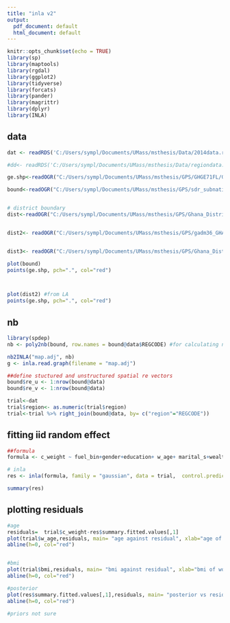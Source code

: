 ```yaml
---
title: "inla v2"
output:
  pdf_document: default
  html_document: default
---
```


```r
knitr::opts_chunk$set(echo = TRUE)
library(sp)
library(maptools)
library(rgdal)
library(ggplot2)
library(tidyverse)
library(forcats)
library(pander)
library(magrittr)
library(dplyr)
library(INLA)
```

## data

```r
dat <- readRDS('C:/Users/sympl/Documents/UMass/msthesis/Data/2014data.rds')

#dd<- readRDS('C:/Users/sympl/Documents/UMass/msthesis/Data/regiondata.rds')

ge.shp<-readOGR("C:/Users/sympl/Documents/UMass/msthesis/GPS/GHGE71FL/GHGE71FL.shp")

bound<-readOGR("C:/Users/sympl/Documents/UMass/msthesis/GPS/sdr_subnational_boundaries_2021-03-05/shps/sdr_subnational_boundaries.shp")


# district boundary
dist<-readOGR("C:/Users/sympl/Documents/UMass/msthesis/GPS/Ghana_District_CORRECT/Ghana_districts_correct.shp")


dist2<- readOGR("C:/Users/sympl/Documents/UMass/msthesis/GPS/gadm36_GHA_shp/gadm36_GHA_2.shp")


dist3<- readOGR("C:/Users/sympl/Documents/UMass/msthesis/GPS/Ghana_Dist_DHS_Join/GPS_Points_Districts.shp")

plot(bound)
points(ge.shp, pch=".", col="red")



plot(dist2) #from LA
points(ge.shp, pch=".", col="red")


```

## nb
```r
library(spdep)
nb <- poly2nb(bound, row.names = bound@data$REGCODE) #for calculating neighbors

nb2INLA("map.adj", nb)
g <- inla.read.graph(filename = "map.adj")

##define stuctured and unstructured spatial re vectors
bound$re_u <- 1:nrow(bound@data)
bound$re_v <- 1:nrow(bound@data)

trial<-dat
trial$region<- as.numeric(trial$region)
trial<-trial %>% right_join(bound@data, by= c("region"="REGCODE"))
```

## fitting iid random effect
```r
##formula
formula <- c_weight ~ fuel_bin+gender+education+ w_age+ marital_s+wealth+bmi+residence + f(re_v, model = "iid") 

# inla
res <- inla(formula, family = "gaussian", data = trial,  control.predictor = list(compute = TRUE))

summary(res)
```

## plotting residuals
```r
#age
residuals=  trial$c_weight-res$summary.fitted.values[,1]
plot(trial$w_age,residuals, main= "age against residual", xlab="age of women")
abline(h=0, col="red")


#bmi
plot(trial$bmi,residuals, main= "bmi against residual", xlab="bmi of women")
abline(h=0, col="red")

#posterior
plot(res$summary.fitted.values[,1],residuals, main= "posterior vs residual", xlab="posterior means")
abline(h=0, col="red")

#priors not sure

```



